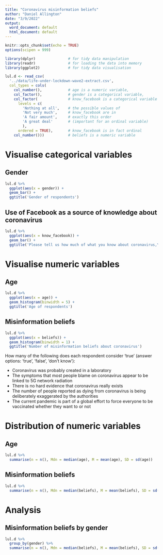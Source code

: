 ```yaml
---
title: "Coronavirus misinformation beliefs"
author: "Daniel Allington"
date: "3/9/2022"
output:
  word_document: default
  html_document: default
---
```


```r
knitr::opts_chunk$set(echo = TRUE)
options(scipen = 999)

library(dplyr)               # for tidy data manipulation
library(readr)               # for loading the data into memory
library(ggplot2)             # for tidy data visualisation

lul.d <- read_csv(
  '../data/life-under-lockdown-wave2-extract.csv',
  col_types = cols(
    col_number(),            # age is a numeric variable,
    col_factor(),            # gender is a categorical variable,
    col_factor(              # know_facebook is a categorical variable
      levels = c(            
        'Nothing at all',    # the possible values of 
        'Not very much',     # know_facebook are in 
        'A fair amount',     # exactly this order
        'A great deal'       # (important for an ordinal variable)
        ), 
      ordered = TRUE),       # know_facebook is in fact ordinal
    col_number()))           # beliefs is a numeric variable

```

# Visualise categorical variables
## Gender
```r
lul.d %>%
  ggplot(aes(x = gender)) +
  geom_bar() +
  ggtitle('Gender of respondents')
```

## Use of Facebook as a source of knowledge about coronavirus
```r
lul.d %>%
  ggplot(aes(x = know_facebook)) +
  geom_bar() +
  ggtitle('Please tell us how much of what you know about coronavirus,\nif anything, comes from Facebook')
```

# Visualise numeric variables
## Age
```r
lul.d %>%
  ggplot(aes(x = age)) +
  geom_histogram(binwidth = 5) +
  ggtitle('Age of respondents')
```

## Misinformation beliefs
```r
lul.d %>%
  ggplot(aes(x = beliefs)) +
  geom_histogram(binwidth = 1) +
  ggtitle('Number of misinformation beliefs about coronavirus')
```

How many of the following does each respondent consider 'true' (answer options: 'true', 'false', 'don't know'):

* Coronavirus was probably created in a laboratory					
* The symptoms that most people blame on coronavirus appear to be linked to 5G network radiation	
* There is no hard evidence that coronavirus really exists				
* The number of people reported as dying from coronavirus is being deliberately exaggerated by the authorities
* The current pandemic is part of a global effort to force everyone to be vaccinated whether they want to or not

# Distribution of numeric variables
## Age
```r
lul.d %>%
  summarise(n = n(), Mdn = median(age), M = mean(age), SD = sd(age))
```

## Misinformation beliefs
```r
lul.d %>%
  summarise(n = n(), Mdn = median(beliefs), M = mean(beliefs), SD = sd(beliefs))
```

# Analysis
## Misinformation beliefs by gender
```r
lul.d %>%
  group_by(gender) %>%
  summarise(n = n(), Mdn = median(beliefs), M = mean(beliefs), SD = sd(beliefs))
```

